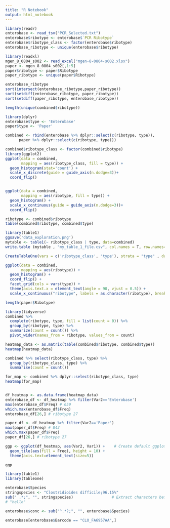 ```yaml
---
title: "R Notebook"
output: html_notebook
---
```

 

```r
library(readr)
enterobase <- read_tsv("PCR_Selected.txt")
enterobase$ribotype <- enterobase$`PCR Ribotype`
enterobase$ribotype_class <- factor(enterobase$ribotype)
enterobase_ribotype <- unique(enterobase$ribotype)
```

```r
library(readxl)
mgen_8_0804_s002 <- read_excel("mgen-8-0804-s002.xlsx")
paper <- mgen_8_0804_s002[,1:5]
paper$ribotype <- paper$Ribotype
paper_ribotype <- unique(paper$Ribotype)
```

```r
enterobase_ribotype
sort(intersect(enterobase_ribotype,paper_ribotype))
sort(setdiff(enterobase_ribotype, paper_ribotype))
sort(setdiff(paper_ribotype, enterobase_ribotype))

length(unique(combined$ribotype))
```




```r
library(dplyr)
enterobase$type <- 'Enterobase'
paper$type <- 'Paper'

combined <- rbind(enterobase %>% dplyr::select(c(ribotype, type)),
      paper %>% dplyr::select(c(ribotype, type)))

combined$ribotype_class <- factor(combined$ribotype)
library(ggplot2)
ggplot(data = combined,
       mapping = aes(ribotype_class, fill = type)) +
  geom_histogram(stat='count') +
  scale_x_discrete(guide = guide_axis(n.dodge=3))+
  coord_flip()


ggplot(data = combined,
       mapping = aes(ribotype, fill = type)) +
  geom_histogram() +
  scale_x_continuous(guide = guide_axis(n.dodge=3))+
  coord_flip()

ribotype <- combined$ribotype
table(combined$ribotype, combined$type)

library(table1)
ggsave('data_exploration.png')
mytable <- table1(~ ribotype_class | type, data=combined)
write.table (mytable , "my_table_1_file.csv", col.names = T, row.names=F, append= T, sep=',')

CreateTableOne(vars = c('ribotype_class', 'type'), strata = "type" , data = combined)

ggplot(data = combined,
       mapping = aes(ribotype)) +
  geom_histogram() +
  coord_flip() +
  facet_grid(cols = vars(type)) +
  theme(axis.text.x = element_text(angle = 90, vjust = 0.5)) +
  scale_x_continuous("ribotype", labels = as.character(ribotype), breaks = ribotype)

length(paper$Ribotype)

library(tidyverse)
combined %>% 
  complete(ribotype, type, fill = list(count = 0)) %>% 
  group_by(ribotype, type) %>% 
  summarize(count = count()) %>% 
  pivot_wider(names_from = ribotype, values_from = count)

heatmap_data <- as.matrix(table(combined$ribotype, combined$type))
heatmap(heatmap_data)

combined %>% select(ribotype_class, type) %>% 
  group_by(ribotype_class, type) %>% 
  summarise(count = count())

for_map <- combined %>% dplyr::select(ribotype_class, type)
heatmap(for_map)


df_heatmap <- as.data.frame(heatmap_data)
enterobase_df <- df_heatmap %>% filter(Var2=='Enterobase')
max(enterobase_df$Freq) # 659
which.max(enterobase_df$Freq)
enterobase_df[26,] # ribotype 27

paper_df <- df_heatmap %>% filter(Var2=='Paper')
max(paper_df$Freq) # 843
which.max(paper_df$Freq)
paper_df[26,] # ribotype 27

ggp <- ggplot(df_heatmap, aes(Var2, Var1)) +    # Create default ggplot2 heatmap
  geom_tile(aes(fill = Freq), height = 10) +
  theme(axis.text=element_text(size=5)) 

ggp  
```


```r
library(table1)
library(tableone)

enterobase$Species
stringspecies <- "Clostridioides difficile;96.15%"
sub(" .*;", "", stringspecies)                 # Extract characters before pattern
# "hello"

enterobase$conc <- sub("^.*?;", "", enterobase$Species)
```
```r
enterobase[enterobase$Barcode == "CLO_FA6957AA",]
```


